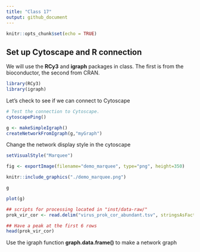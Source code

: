 ```yaml
---
title: "Class 17"
output: github_document
---
```


```r
knitr::opts_chunk$set(echo = TRUE)
```

## Set up Cytoscape and R connection 

We will use the **RCy3** and **igraph** packages in class. The first is from the bioconductor, the second from CRAN.

```r
library(RCy3)
library(igraph)
```

Let's check to see if we can connect to Cytoscape 
```r
# Test the connection to Cytoscape.
cytoscapePing()
```

```r
g <- makeSimpleIgraph()
createNetworkFromIgraph(g,"myGraph")
```

Change the network display style in the cytoscape 
```r
setVisualStyle("Marquee")
```

```r
fig <- exportImage(filename="demo_marquee", type="png", height=350)

knitr::include_graphics("./demo_marquee.png")
```


```r
g
```

```r
plot(g)
```


```r
## scripts for processing located in "inst/data-raw/"
prok_vir_cor <- read.delim("virus_prok_cor_abundant.tsv", stringsAsFactors = FALSE)

## Have a peak at the first 6 rows
head(prok_vir_cor)
```

Use the igraph function **graph.data.frame()** to make a network graph 












